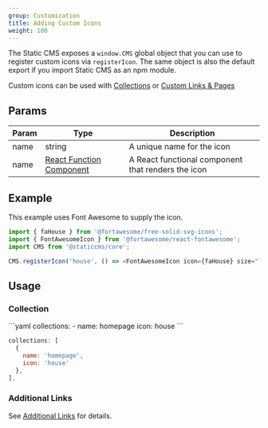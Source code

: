 ```yaml
---
group: Customization
title: Adding Custom Icons
weight: 100
---
```


The Static CMS exposes a `window.CMS` global object that you can use to register custom icons via `registerIcon`. The same object is also the default export if you import Static CMS as an npm module.

Custom icons can be used with [Collections](/docs/collection-overview) or [Custom Links & Pages](/docs/additional-links)

## Params

| Param | Type                                                                           | Description                                        |
| ----- | ------------------------------------------------------------------------------ | -------------------------------------------------- |
| name  | string                                                                         | A unique name for the icon                         |
| name  | [React Function Component](https://reactjs.org/docs/components-and-props.html) | A React functional component that renders the icon |

## Example

This example uses Font Awesome to supply the icon.

```js
import { faHouse } from '@fortawesome/free-solid-svg-icons';
import { FontAwesomeIcon } from '@fortawesome/react-fontawesome';
import CMS from '@staticcms/core';

CMS.registerIcon('house', () => <FontAwesomeIcon icon={faHouse} size="lg" />);
```

## Usage

### Collection

<CodeTabs>
```yaml
collections:
  - name: homepage
    icon: house
```

```js
collections: [
  {
    name: 'homepage',
    icon: 'house'
  },
],
```

</CodeTabs>

### Additional Links

See [Additional Links](/docs/additional-links#examples) for details.
